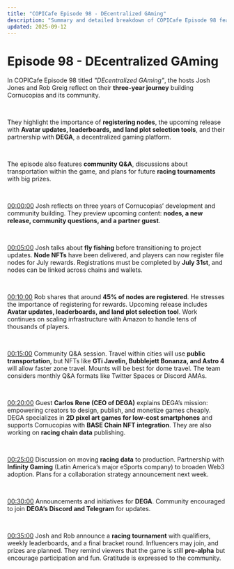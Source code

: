 ```yaml
---
title: "COPICafe Episode 98 - DEcentralized GAming"
description: "Summary and detailed breakdown of COPICafe Episode 98 featuring node registrations, avatar updates, leaderboards, land plot selection tool, DEGA partnership, and community racing tournaments."
updated: 2025-09-12
---
```


# Episode 98 - <span className="text-orange-500">DEcentralized GAming</span>  

In COPICafe Episode 98 titled *"DEcentralized GAming"*, the hosts Josh Jones and Rob Greig reflect on their **three-year journey** building Cornucopias and its community.  

</br>  

They highlight the importance of **registering nodes**, the upcoming release with **Avatar updates, leaderboards, and land plot selection tools**, and their partnership with **DEGA**, a decentralized gaming platform.  

</br>  

The episode also features **community Q&A**, discussions about transportation within the game, and plans for future **racing tournaments** with big prizes.  

</br>  

[00:00:00](https://youtube.com/watch?v=uud9aFv8CP8&t=0) Josh reflects on three years of Cornucopias’ development and community building. They preview upcoming content: **nodes, a new release, community questions, and a partner guest**.  

</br>  

[00:05:00](https://youtube.com/watch?v=uud9aFv8CP8&t=300) Josh talks about **fly fishing** before transitioning to project updates. **Node NFTs** have been delivered, and players can now register file nodes for July rewards. Registrations must be completed by **July 31st**, and nodes can be linked across chains and wallets.  

</br>  

[00:10:00](https://youtube.com/watch?v=uud9aFv8CP8&t=600) Rob shares that around **45% of nodes are registered**. He stresses the importance of registering for rewards. Upcoming release includes **Avatar updates, leaderboards, and land plot selection tool**. Work continues on scaling infrastructure with Amazon to handle tens of thousands of players.  

</br>  

[00:15:00](https://youtube.com/watch?v=uud9aFv8CP8&t=900) Community Q&A session. Travel within cities will use **public transportation**, but NFTs like **GTi Javelin, Bubblejett Bonanza, and Astro 4** will allow faster zone travel. Mounts will be best for dome travel. The team considers monthly Q&A formats like Twitter Spaces or Discord AMAs.  

</br>  

[00:20:00](https://youtube.com/watch?v=uud9aFv8CP8&t=1200) Guest **Carlos Rene (CEO of DEGA)** explains DEGA’s mission: empowering creators to design, publish, and monetize games cheaply. DEGA specializes in **2D pixel art games for low-cost smartphones** and supports Cornucopias with **BASE Chain NFT integration**. They are also working on **racing chain data** publishing.  

</br>  

[00:25:00](https://youtube.com/watch?v=uud9aFv8CP8&t=1500) Discussion on moving **racing data** to production. Partnership with **Infinity Gaming** (Latin America’s major eSports company) to broaden Web3 adoption. Plans for a collaboration strategy announcement next week.  

</br>  

[00:30:00](https://youtube.com/watch?v=uud9aFv8CP8&t=1800) Announcements and initiatives for **DEGA**. Community encouraged to join **DEGA’s Discord and Telegram** for updates.  

</br>  

[00:35:00](https://youtube.com/watch?v=uud9aFv8CP8&t=2100) Josh and Rob announce a **racing tournament** with qualifiers, weekly leaderboards, and a final bracket round. Influencers may join, and prizes are planned. They remind viewers that the game is still **pre-alpha** but encourage participation and fun. Gratitude is expressed to the community.  
